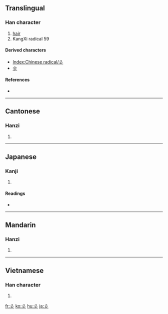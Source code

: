 {{also|三|ミ}}
==Translingual==
{{stroke order|type=animate}}

===Han character===
{{Han char|rn=59|rad=彡|as=00|sn=3|four=|canj=竹竹竹 (HHH)}}

# [[hair]]
# KangXi radical 59

====Derived characters====
{{rfc-header|Derived characters|lang=mul}}
* [[Index:Chinese radical/彡]]
* [[㐱]]

====References====
* {{Han ref|kx=0363.020|dkj=09962|dj=0681.200|hdz=20852.040|uh=5F61|ud=24417}}

----

==Cantonese==

===Hanzi===
{{yue-hanzi|jyut=|y=saam1}}

# {{defn|Cantonese|sort=彡00}}

----

==Japanese==

===Kanji===
{{ja-kanji|grade=|rs=彡00}}

# {{defn|Japanese|sort=彡00}}

====Readings====
* {{ja-readings|on=[[さん]] (san), [[せん]] (sen)|kun=[[かみ]] (kami)}}

----

==Mandarin==

===Hanzi===
{{cmn-hanzi|pin=[[shān]] ([[shan1]])|wg=shan<sup>1</sup>}}

# {{defn|Mandarin|sort=彡00}}

----

==Vietnamese==

===Han character===
{{vi-hantu|[[sam]]|rs=彡00}}

# {{defn|Vietnamese|sort=彡00}}

[[fr:彡]]
[[ko:彡]]
[[hu:彡]]
[[ja:彡]]
